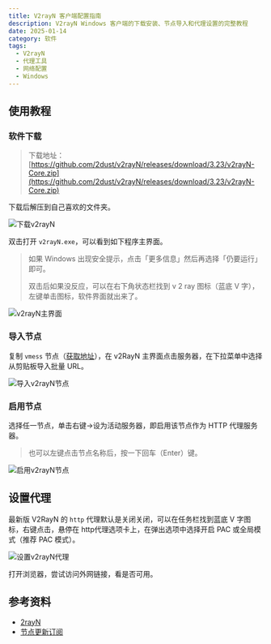 ```yaml
---
title: V2rayN 客户端配置指南
description: V2rayN Windows 客户端的下载安装、节点导入和代理设置的完整教程
date: 2025-01-14
category: 软件
tags:
  - V2rayN
  - 代理工具
  - 网络配置
  - Windows
---
```


## 使用教程

### 软件下载

> 下载地址：[https://github.com/2dust/v2rayN/releases/download/3.23/v2rayN-Core.zip](https://github.com/2dust/v2rayN/releases/download/3.23/v2rayN-Core.zip)

下载后解压到自己喜欢的文件夹。

![下载v2rayN](https://img.dava.cc/img/下载v2rayN.png)

双击打开 `v2rayN.exe`，可以看到如下程序主界面。

> 如果 Windows 出现安全提示，点击「更多信息」然后再选择「仍要运行」即可。
>
> 双击后如果没反应，可以在右下角状态栏找到 v 2 ray 图标（蓝底 V 字），左键单击图标，软件界面就出来了。

![v2rayN主界面](https://img.dava.cc/img/v2rayN主界面.png)

### 导入节点

复制 `vmess` 节点（[获取地址](https://github.com/freefq/free)），在 v2RayN 主界面点击服务器，在下拉菜单中选择从剪贴板导入批量 URL。

![导入v2rayN节点](https://img.dava.cc/img/导入v2rayN节点.png)

### 启用节点

选择任一节点，单击右键->设为活动服务器，即启用该节点作为 HTTP 代理服务器。

> 也可以左键点击节点名称后，按一下回车（Enter）键。

![启用v2rayN节点](https://img.dava.cc/img/启用v2rayN节点.png)

## 设置代理

最新版 V2RayN 的 `http` 代理默认是关闭关闭，可以在任务栏找到蓝底 V 字图标，右键点击，悬停在 http代理选项卡上，在弹出选项中选择开启 PAC 或全局模式（推荐 PAC 模式）。

![设置v2rayN代理](https://img.dava.cc/img/设置v2rayN代理.png)

打开浏览器，尝试访问外网链接，看是否可用。

## 参考资料

- [2rayN](https://github.com/freefq/free)
- [节点更新订阅](https://bulinkbulink.com/freefq/free/master/v2)
